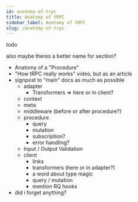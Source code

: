 ```yaml
---
id: anatomy-of-trpc
title: Anatomy of tRPC
sidebar_label: Anatomy of tRPC
slug: /anatomy-of-trpc
---
```


todo

also maybe theres a better name for section?

- Anatomy of a "Procedure"
- "How tRPC really works" video, but as an article
- signpost to "main" docs as much as possible
  - adapter
    - Transformers => here or in client?
  - context
  - meta
  - middleware (before or after procedure?)
  - procedure
    - query
    - mutation
    - subscription?
    - error handling?
  - Input / Output Validation
  - client
    - links
    - transformers (here or in adapter?)
    - a word about type magic
    - query / mutation
    - mention RQ hooks
- did i forget anything?
